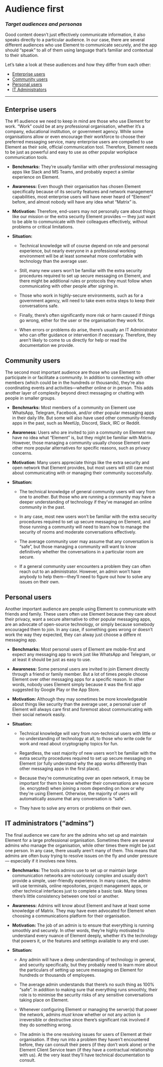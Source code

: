 
<Meta title="Content/Audience First" />

# Audience first

### _Target audiences and personas_

Good content doesn’t just effectively communicate information, it also speaks directly to a particular audience. In our case, there are several different audiences who use Element to communicate securely, and the app should “speak” to all of them using language that’s familiar and contextual to their situation.

Let’s take a look at these audiences and how they differ from each other:

- [Enterprise users](#enterprise-users)
- [Community users](#community-users)
- [Personal users](#personal-users)
- [IT Administrators](#admins)

--- 

## <a id="enterprise-users"></a> Enterprise users

The #1 audience we need to keep in mind are those who use Element for work. “Work” could be at any professional organisation, whether it’s a company, educational institution, or government agency. While some organisations allow or even encourage their workforce to choose their preferred messaging service, many enterprise users are compelled to use Element as their sole, official communication tool. Therefore, Element needs to be just as powerful and easy to use as other popular workplace communication tools.

* **Benchmarks:** They’re usually familiar with other professional messaging apps like Slack and MS Teams, and probably expect a similar experience on Element.

* **Awareness:** Even though their organisation has chosen Element specifically because of its security features and network management capabilities, most enterprise users will have never heard of “Element” before, and almost nobody will have any idea what “Matrix” is.

* **Motivation:** Therefore, end-users may not personally care about things like our mission or the extra security Element provides — they just want to be able to communicate with their colleagues effectively, without problems or critical limitations.

* **Situation:**

    * Technical knowledge will of course depend on role and personal experience, but nearly everyone in a professional working environment will be at least somewhat more comfortable with technology than the average user.

    * Still, many new users won’t be familiar with the extra security procedures required to set up secure messaging on Element, and there might be additional rules or protocols they must follow when communicating with other people after signing in.

    * Those who work in highly-secure environments, such as for a government agency, will need to take even extra steps to keep their conversations safe.

    * Finally, there’s often significantly more risk or harm caused if things go wrong, either for the user or the organisation they work for.

    * When errors or problems do arise, there’s usually an IT Administrator who can offer guidance or intervention if necessary. Therefore, they aren't likely to come to us directly for help or read the documentation we provide.
    
## <a id="community-users"></a> **Community users**

The second most important audience are those who use Element to participate in or facilitate a community. In addition to connecting with other members (which could be in the hundreds or thousands), they’re also coordinating events and activities—whether online or in person. This adds another layer of complexity beyond direct messaging or chatting with people in smaller groups.

* **Benchmarks:** Most members of a community on Element use WhatsApp, Telegram, Facebook, and/or other popular messaging apps in their daily life. But some will also have used other community-friendly apps in the past, such as MeetUp, Discord, Slack, IRC or Reddit.

* **Awareness:** Users who are invited to join a community on Element may have no idea what “Element” is, but they might be familiar with Matrix. However, those managing a community usually choose Element over other more popular alternatives for specific reasons, such as privacy concerns.

* **Motivation:** Many users appreciate things like the extra security and open network that Element provides, but most users will still care most about communicating with or managing their community successfully.

* **Situation:**

    * The technical knowledge of general community users will vary from one to another. But those who are running a community may have a deeper understanding of technology if they’ve managed an online community in the past.

    * In any case, most new users won’t be familiar with the extra security procedures required to set up secure messaging on Element, and those running a community will need to learn how to manage the security of rooms and moderate conversations effectively.

    * The average community user may assume that any conversation is “safe”, but those managing a community will want to know definitively whether the conversations in a particular room are secure.

    * If a general community user encounters a problem they can often reach out to an administrator. However, an admin won’t have anybody to help them—they’ll need to figure out how to solve any issues on their own.

## <a id="personal-users"></a> **Personal users**

Another important audience are people using Element to communicate with friends and family. These users often use Element because they care about their privacy, want a secure alternative to other popular messaging apps, are an advocate of open-source technology, or simply because somebody encouraged them to join. In any case, if something goes wrong or doesn’t work the way they expected, they can alway just choose a differe nt messaging app.

* **Benchmarks:** Most personal users of Element are mobile-first and expect any messaging app to work just like WhatsApp and Telegram, or at least it should be just as easy to use.

* **Awareness:** Some personal users are invited to join Element directly through a friend or family member. But a lot of times people choose Element over other messaging apps for a specific reason. In other words, nobody uses Element simply because it was the first app suggested by Google Play or the App Store.

* **Motivation:** Although they may sometimes be more knowledgeable about things like security than the average user, a personal user of Element will always care first and foremost about communicating with their social network easily.

* **Situation:**

    * Technical knowledge will vary from non-technical users with little or no understanding of technology at all, to those who write code for work and read about cryptography topics for fun.

    * Regardless, the vast majority of new users won’t be familiar with the extra security procedures required to set up secure messaging on Element (or fully understand why the app works differently than other messaging apps in the first place).

    * Because they’re communicating over an open network, it may be important for them to know whether their conversations are secure (ie. encrypted) when joining a room depending on how or why they're using Element. Otherwise, the majority of users will automatically assume that any conversation is “safe”.

    * They have to solve any errors or problems on their own.

## <a id="admins"></a> **IT administrators (“admins”)**

The final audience we care for are the admins who set up and maintain Element for a large professional organisation. Sometimes there are several admins who manage the organisation, while other times there might be just one person. In any case, there usually aren’t many of them. This means that admins are often busy trying to resolve issues on the fly and under pressure — especially if it involves new hires.

* **Benchmarks:** The tools admins use to set up or maintain large communication networks are notoriously complex and usually don’t provide a simple, user-friendly experience. In many cases, the admin will use terminals, online repositories, project management apps, or other technical interfaces just to complete a basic task. Many times there’s little consistency between one tool or another.

* **Awareness:** Admins will know about Element and have at least some knowledge of Matrix. They may have even advocated for Element when choosing a communications platform for their organisation.

* **Motivation:** The job of an admin is to ensure that everything is running smoothly and securely. In other words, they’re highly motivated to understand every nuance of Element deeply, whether it’s the technology that powers it, or the features and settings available to any end user.

* **Situation:**

    * Any admin will have a deep understanding of technology in general, and security specifically, but they probably need to learn more about the particulars of setting up secure messaging on Element for hundreds or thousands of employees.

    * The average admin understands that there’s no such thing as 100% “safe”. In addition to making sure that everything runs smoothly, their role is to minimise the security risks of any sensitive conversations taking place on Element.

    * Whenever configuring Element or managing the server(s) that power the network, admins _must_ know whether or not any action is irreversible or destructive since there’s significant risk involved if they do something wrong.

    * The admin is the one resolving issues for users of Element at their organisation. If they run into a problem they haven’t encountered before, they can consult their peers (if they don’t work alone) or the Element Client Service team (if they have a contractual relationship with us). At the very least they’ll have technical documentation to consult.
